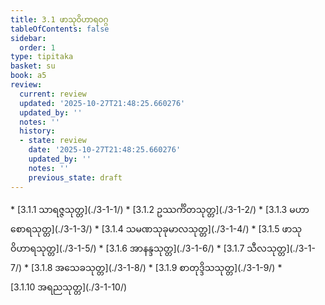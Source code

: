 ```yaml
---
title: 3.1 ဖာသုဝိဟာရဝဂ္ဂ
tableOfContents: false
sidebar:
  order: 1
type: tipitaka
basket: su
book: a5
review:
  current: review
  updated: '2025-10-27T21:48:25.660276'
  updated_by: ''
  notes: ''
  history:
  - state: review
    date: '2025-10-27T21:48:25.660276'
    updated_by: ''
    notes: ''
    previous_state: draft
---
```



<ReviewStatus review={frontmatter.review} showDetails={true} />

<HypothesisAnnotation frontmatter={frontmatter} />

<DynamicBreadcrumb />



<TableOfContents book="a5" section="3.1">
* [3.1.1 သာရဇ္ဇသုတ္တ](./3-1-1/)
* [3.1.2 ဥဿင်္ကိတသုတ္တ](./3-1-2/)
* [3.1.3 မဟာစောရသုတ္တ](./3-1-3/)
* [3.1.4 သမဏသုခုမာလသုတ္တ](./3-1-4/)
* [3.1.5 ဖာသုဝိဟာရသုတ္တ](./3-1-5/)
* [3.1.6 အာနန္ဒသုတ္တ](./3-1-6/)
* [3.1.7 သီလသုတ္တ](./3-1-7/)
* [3.1.8 အသေခသုတ္တ](./3-1-8/)
* [3.1.9 စာတုဒ္ဒိသသုတ္တ](./3-1-9/)
* [3.1.10 အရညသုတ္တ](./3-1-10/)
</TableOfContents>